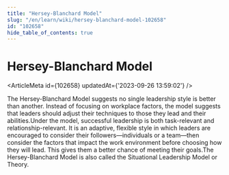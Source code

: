 ```yaml
---
title: "Hersey-Blanchard Model"
slug: "/en/learn/wiki/hersey-blanchard-model-102658"
id: "102658"
hide_table_of_contents: true
---
```



# Hersey-Blanchard Model

<ArticleMeta id={102658} updatedAt={'2023-09-26 13:59:02'} />
<div className='border-solid border-b border-t-0 my-4 border-[var(--ifm-color-gray-300)]' />

The Hersey-Blanchard Model suggests no single leadership style is better than another. Instead of focusing on workplace factors, the model suggests that leaders should adjust their techniques to those they lead and their abilities.Under the model, successful leadership is both task-relevant and relationship-relevant. It is an adaptive, flexible style in which leaders are encouraged to consider their followers—individuals or a team—then consider the factors that impact the work environment before choosing how they will lead. This gives them a better chance of meeting their goals.The Hersey-Blanchard Model is also called the Situational Leadership Model or Theory.
